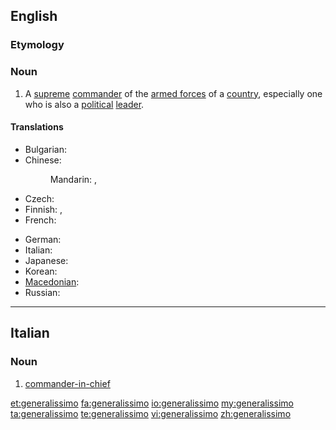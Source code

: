 ==English==
{{wikipedia}}

===Etymology===
{{etyl|it}}

===Noun===
{{en-noun}}

# {{military}} A [[supreme]] [[commander]] of the [[armed forces]] of a [[country]], especially one who is also a [[political]] [[leader]].

====Translations====
{{trans-top|supreme commander}}
* Bulgarian: {{t|bg|генералисимус|m|tr=generalísimus|sc=Cyrl}}
* Chinese:
*: Mandarin: {{t|cmn|大元帥|sc=Hani}},  {{t|cmn|大元帅|tr=dàyuánshuài|sc=Hani}}
* Czech: {{t-|cs|generalissimus|m}}
* Finnish: {{t|fi|generalissimo}}, {{t|fi|generalissimus}}
* French: {{t+|fr|généralissime|m}}
{{trans-mid}}
* German: {{t-|de|Generalissimus|m}}
* Italian: {{t-|it|generalissimo|m}}
* Japanese: {{t+|ja|総統|tr=そうとう, sōtō}}
* Korean: {{t|ko|총통|tr=chongtong|sc=Hang}}
* [[Macedonian]]: {{t-|mk|генералисимус|m|tr=generalísimus}}
* Russian: {{t|ru|генералиссимус|m|tr=generalíssimus}}
{{trans-bottom}}

----

==Italian==

===Noun===
{{it-noun|generalissim|m|o|i}}

# [[commander-in-chief]]

[[et:generalissimo]]
[[fa:generalissimo]]
[[io:generalissimo]]
[[my:generalissimo]]
[[ta:generalissimo]]
[[te:generalissimo]]
[[vi:generalissimo]]
[[zh:generalissimo]]
